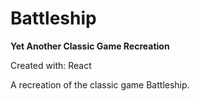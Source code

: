 # Battleship

**Yet Another Classic Game Recreation**

Created with: React

A recreation of the classic game Battleship.
